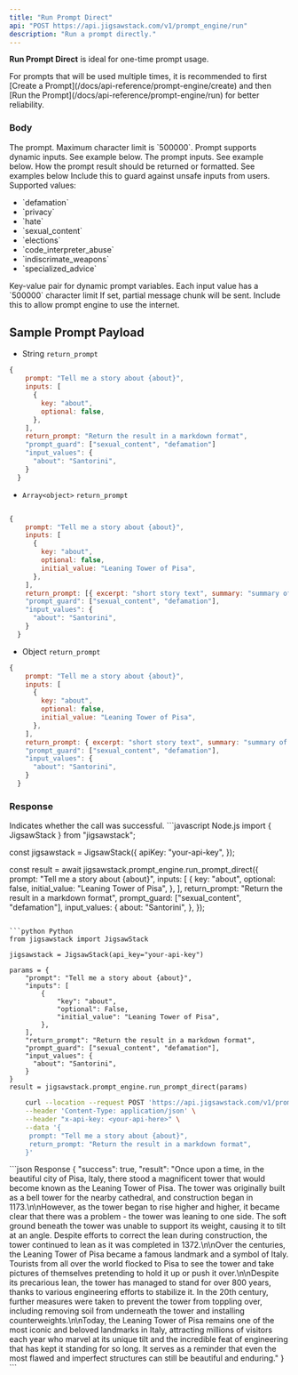 ```yaml
---
title: "Run Prompt Direct"
api: "POST https://api.jigsawstack.com/v1/prompt_engine/run"
description: "Run a prompt directly."
---
```


<Info>**Run Prompt Direct** is ideal for one-time prompt usage.</Info>

<Info>
  For prompts that will be used multiple times, it is recommended to first
  [Create a Prompt](/docs/api-reference/prompt-engine/create) and then [Run the
  Prompt](/docs/api-reference/prompt-engine/run) for better reliability.
</Info>

<Snippet file="header.mdx" />

### Body

<ParamField body="prompt" type="string" required>
  The prompt. Maximum character limit is `500000`. Prompt supports dynamic inputs.
  See example below.
</ParamField>

<ParamField body="inputs" type="array<object>">
  The prompt inputs. See example below.
</ParamField>

<ParamField body="return_prompt" type="string | array | object">
  How the prompt result should be returned or formatted. See examples below
</ParamField>

<ParamField body="prompt_guard" type="array<string>">
  Include this to guard against unsafe inputs from users. Supported values:

  <ul>
    <li>`defamation`</li>
    <li>`privacy`</li>
    <li>`hate`</li>
    <li>`sexual_content`</li>
    <li>`elections`</li>
    <li>`code_interpreter_abuse`</li>
    <li>`indiscrimate_weapons`</li>
    <li>`specialized_advice`</li>
  </ul>
</ParamField>

<ParamField body="input_values" type="object">
  Key-value pair for dynamic prompt variables. Each input value has a `500000` character limit
</ParamField>

<ParamField body="stream" type="boolean" defaultValue="false">
  If set, partial message chunk will be sent.
</ParamField>

<ParamField body="use_internet" type="boolean" defaultValue="false">
  Include this to allow prompt engine to use the internet.
</ParamField>

## Sample Prompt Payload

* String `return_prompt`

```javascript
{
    prompt: "Tell me a story about {about}",
    inputs: [
      {
        key: "about",
        optional: false,
      },
    ],
    return_prompt: "Return the result in a markdown format",
    "prompt_guard": ["sexual_content", "defamation"]
    "input_values": {
      "about": "Santorini",
    }
  }
```

* `Array<object>` `return_prompt`

```javascript

{
    prompt: "Tell me a story about {about}",
    inputs: [
      {
        key: "about",
        optional: false,
        initial_value: "Leaning Tower of Pisa",
      },
    ],
    return_prompt: [{ excerpt: "short story text", summary: "summary of story" }],
    "prompt_guard": ["sexual_content", "defamation"],
    "input_values": {
      "about": "Santorini",
    }
  }
```

* Object `return_prompt`

```javascript
{
    prompt: "Tell me a story about {about}",
    inputs: [
      {
        key: "about",
        optional: false,
        initial_value: "Leaning Tower of Pisa",
      },
    ],
    return_prompt: { excerpt: "short story text", summary: "summary of story" },
    "prompt_guard": ["sexual_content", "defamation"],
    "input_values": {
      "about": "Santorini",
    }
  }
```

### Response

<ResponseField name="success" type="boolean">
  Indicates whether the call was successful.
</ResponseField>

<RequestExample>
  ```javascript Node.js
  import { JigsawStack } from "jigsawstack";

  const jigsawstack = JigsawStack({
    apiKey: "your-api-key",
  });

  const result = await jigsawstack.prompt_engine.run_prompt_direct({
    prompt: "Tell me a story about {about}",
    inputs: [
      {
        key: "about",
        optional: false,
        initial_value: "Leaning Tower of Pisa",
      },
    ],
    return_prompt: "Return the result in a markdown format",
    prompt_guard: ["sexual_content", "defamation"],
    input_values: {
      about: "Santorini",
    },
  });
  ```

  ```python Python
  from jigsawstack import JigsawStack

  jigsawstack = JigsawStack(api_key="your-api-key")

  params = {
      "prompt": "Tell me a story about {about}",
      "inputs": [
          {
              "key": "about",
              "optional": False,
              "initial_value": "Leaning Tower of Pisa",
          },
      ],
      "return_prompt": "Return the result in a markdown format",
      "prompt_guard": ["sexual_content", "defamation"],
      "input_values": {
        "about": "Santorini",
      }
  }
  result = jigsawstack.prompt_engine.run_prompt_direct(params)
  ```

  ```bash cURL
      curl --location --request POST 'https://api.jigsawstack.com/v1/prompt_engine/{id}' \
      --header 'Content-Type: application/json' \
      --header "x-api-key: <your-api-here>" \
      --data '{
       prompt: "Tell me a story about {about}",
       return_prompt: "Return the result in a markdown format",
      }'
  ```
</RequestExample>

<ResponseExample>
  ```json Response
  {
    "success": true,
    "result": "Once upon a time, in the beautiful city of Pisa, Italy, there stood a magnificent tower that would become known as the Leaning Tower of Pisa. The tower was originally built as a bell tower for the nearby cathedral, and construction began in 1173.\n\nHowever, as the tower began to rise higher and higher, it became clear that there was a problem - the tower was leaning to one side. The soft ground beneath the tower was unable to support its weight, causing it to tilt at an angle. Despite efforts to correct the lean during construction, the tower continued to lean as it was completed in 1372.\n\nOver the centuries, the Leaning Tower of Pisa became a famous landmark and a symbol of Italy. Tourists from all over the world flocked to Pisa to see the tower and take pictures of themselves pretending to hold it up or push it over.\n\nDespite its precarious lean, the tower has managed to stand for over 800 years, thanks to various engineering efforts to stabilize it. In the 20th century, further measures were taken to prevent the tower from toppling over, including removing soil from underneath the tower and installing counterweights.\n\nToday, the Leaning Tower of Pisa remains one of the most iconic and beloved landmarks in Italy, attracting millions of visitors each year who marvel at its unique tilt and the incredible feat of engineering that has kept it standing for so long. It serves as a reminder that even the most flawed and imperfect structures can still be beautiful and enduring."
  }
  ```
</ResponseExample>